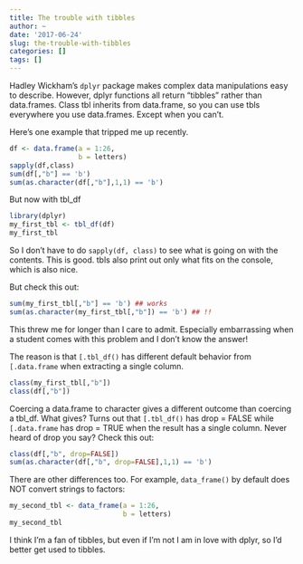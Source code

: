```yaml
---
title: The trouble with tibbles
author: ~
date: '2017-06-24'
slug: the-trouble-with-tibbles
categories: []
tags: []
---
```


Hadley Wickham's `dplyr` package makes complex 
data manipulations easy to describe. However, 
dplyr functions all return "tibbles" rather than 
data.frames. Class tbl inherits from data.frame, so
you can use tbls everywhere you use data.frames. 
Except when you can't. 

<!--more-->

Here's one example that tripped me up recently.

```r
df <- data.frame(a = 1:26,
                 b = letters)
sapply(df,class)
sum(df[,"b"] == 'b')
sum(as.character(df[,"b"],1,1) == 'b')
```

But now with tbl_df

```r
library(dplyr)
my_first_tbl <- tbl_df(df)
my_first_tbl

```

So I don't have to do `sapply(df, class)` to see
what is going on with the contents. This is good. 
tbls also print out only what fits on the console, 
which is also nice.

But check this out:

```r
sum(my_first_tbl[,"b"] == 'b') ## works
sum(as.character(my_first_tbl[,"b"]) == 'b') ## !!
```

This threw me for longer than I care to admit.
Especially embarrassing when a student comes with
this problem and I don't know the answer!

The reason is that `[.tbl_df()` has different
default behavior from `[.data.frame` when
extracting a single column. 

```r
class(my_first_tbl[,"b"])
class(df[,"b"])
```

Coercing a data.frame to character gives a 
different outcome than coercing a tbl_df. What
gives? Turns out that `[.tbl_df()` has drop = FALSE
while `[.data.frame` has drop = TRUE when the 
result has a single column. Never heard 
of drop you say? Check this out:

```r
class(df[,"b", drop=FALSE])
sum(as.character(df[,"b", drop=FALSE],1,1) == 'b')
```

There are other differences too. For example, 
`data_frame()` by default does NOT convert strings 
to factors:

```r
my_second_tbl <- data_frame(a = 1:26,
                            b = letters)
my_second_tbl
```

I think I'm a fan of tibbles, but even if I'm not
I am in love with dplyr, so I'd better get used to 
tibbles. 